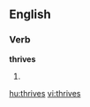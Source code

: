 ==English==

===Verb===
'''thrives'''

# {{third-person singular of|[[thrive]]}}

[[hu:thrives]]
[[vi:thrives]]